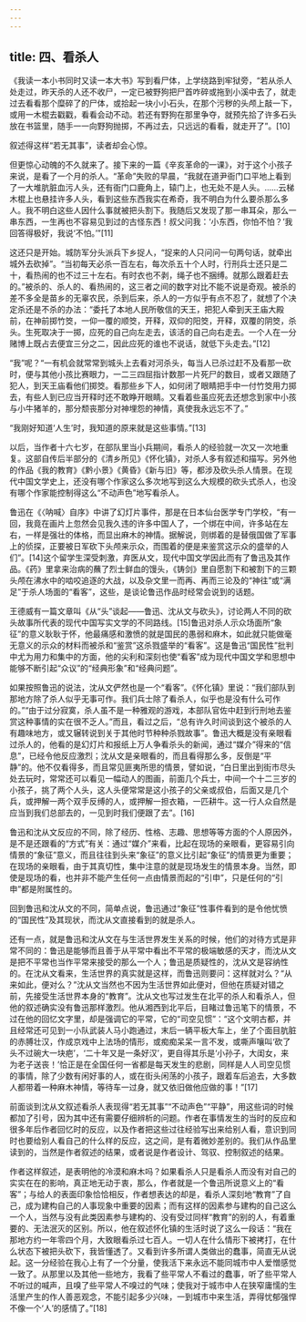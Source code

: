 ```yaml
---
---
---
```

title: 四、看杀人
---




《我读一本小书同时又读一本大书》写到看尸体，上学绕路到牢狱旁，“若从杀人处走过，昨天杀的人还不收尸，一定已被野狗把尸首咋碎或拖到小溪中去了，就走过去看看那个糜碎了的尸体，或拾起一块小小石头，在那个污秽的头颅上敲一下，或用一木棍去戳戳，看看会动不动。若还有野狗在那里争夺，就预先拾了许多石头放在书篮里，随手一一向野狗抛掷，不再过去，只远远的看看，就走开了”。[10]

叙述得这样“若无其事”，读者却会心惊。

但更惊心动魄的不久就来了。接下来的一篇《辛亥革命的一课》，对于这个小孩子来说，是看了一个月的杀人。“革命”失败的早晨，“我就在道尹衙门口平地上看到了一大堆肮脏血污人头，还有衙门口鹿角上，辕门上，也无处不是人头。……云梯木棍上也悬挂许多人头，看到这些东西我实在希奇，我不明白为什么要杀那么多人。我不明白这些人因什么事就被把头割下。我随后又发现了那一串耳朵，那么一串东西，一生再也不容易见到过的古怪东西！叔父问我：‘小东西，你怕不怕？’我回答得极好，我说‘不怕。’”[11]

这还只是开始。城防军分头派兵下乡捉人，“捉来的人只问问一句两句话，就牵出城外去砍掉”。“当初每天必杀一百左右，每次杀五十个人时，行刑兵士还只是二十，看热闹的也不过三十左右。有时衣也不剥，绳子也不捆缚。就那么跟着赶去的。”被杀的、杀人的、看热闹的，这三者之间的数字对比不能不说是奇观。被杀的差不多全是苗乡的无辜农民，杀到后来，杀人的一方似乎有点不忍了，就想了个决定杀还是不杀的办法：“委托了本地人民所敬信的天王，把犯人牵到天王庙大殿前，在神前掷竹筊，一仰一覆的顺筊，开释，双仰的阳筊，开释，双覆的阴筊，杀头。生死取决于一掷，应死的自己向左走去，该活的自己向右走去。一个人在一分赌博上既占去便宜三分之二，因此应死的谁也不说话，就低下头走去。”[12]

“我”呢？“一有机会就常常到城头上去看对河杀头，每当人已杀过赶不及看那一砍时，便与其他小孩比赛眼力，一二三四屈指计数那一片死尸的数目，或者又跟随了犯人，到天王庙看他们掷筊。看那些乡下人，如何闭了眼睛把手中一付竹筊用力掷去，有些人到已应当开释时还不敢睁开眼睛。又看着些虽应死去还想念到家中小孩与小牛猪羊的，那分颓丧那分对神埋怨的神情，真使我永远忘不了。”

“我刚好知道‘人生’时，我知道的原来就是这些事情。”[13]

以后，当作者十六七岁，在部队里当小兵期间，看杀人的经验就一次又一次地重复。这部自传后半部分的《清乡所见》《怀化镇》，对杀人多有叙述和描写。另外他的作品《我的教育》《黔小景》《黄昏》《新与旧》等，都涉及砍头杀人情景。在现代中国文学史上，还没有哪个作家这么多次地写到这么大规模的砍头式杀人，也没有哪个作家能控制得这么“不动声色”地写看杀人。

鲁迅在《〈呐喊〉自序》中讲了幻灯片事件，那是在日本仙台医学专门学校，“有一回，我竟在画片上忽然会见我久违的许多中国人了，一个绑在中间，许多站在左右，一样是强壮的体格，而显出麻木的神情。据解说，则绑着的是替俄国做了军事上的侦探，正要被日军砍下头颅来示众，而围着的便是来鉴赏这示众的盛举的人们”。[14]这个留学生深受刺激，弃医从文，现代中国文学因此而有了鲁迅及其作品。《药》里拿来治病的蘸了烈士鲜血的馒头，《铸剑》里自愿割下和被割下的三颗头颅在沸水中的啮咬追逐的大战，以及杂文里一而再、再而三论及的“神往”或“满足”于杀人场面的“看客”，这些，是谈论鲁迅作品时经常会说到的话题。

王德威有一篇文章叫《从“头”谈起——鲁迅、沈从文与砍头》，讨论两人不同的砍头故事所代表的现代中国写实文学的不同路线。[15]鲁迅对杀人示众场面所“象征”的意义耿耿于怀，他最痛感和激愤的就是国民的愚弱和麻木，如此就只能做毫无意义的示众的材料而被杀和“鉴赏”这杀戮盛举的“看客”。这是鲁迅“国民性”批判中尤为用力和集中的方面，他的尖利和深刻也使“看客”成为现代中国文学和思想中能够不断引起“众议”的“经典形象”和“经典问题”。

如果按照鲁迅的说法，沈从文俨然也是一个“看客”。《怀化镇》里说：“我们部队到那地方除了杀人似乎无事可作。我们兵士除了看杀人，似乎也是没有什么可作的。”“由于过分寂寞，杀人虽不是一种雅观的游戏，本部队官佐中赶到行刑地去鉴赏这种事情的实在很不乏人。”而且，看过之后，“总有许久时间谈到这个被杀的人有趣味地方，或又辗转说到关于其他时节种种杀戮故事”。鲁迅大概是没有亲眼看过杀人的，他看的是幻灯片和报纸上万人争看杀头的新闻，通过“媒介”得来的“信息”，已经令他反应激烈；沈从文是亲眼看的，而且看得那么多，反倒是“平静”的。他不仅看得多，而且常见匪夷所思的情景，譬如说，“白日里出到街市尽头处去玩时，常常还可以看见一幅动人的图画，前面几个兵士，中间一个十二三岁的小孩子，挑了两个人头，这人头便常常是这小孩子的父亲或叔伯，后面又是几个兵，或押解一两个双手反缚的人，或押解一担衣箱，一匹耕牛。这一行人众自然是应当到我们总部去的，一见到时我们便跟了去”。[16]

鲁迅和沈从文反应的不同，除了经历、性格、志趣、思想等等方面的个人原因外，是不是还跟看的“方式”有关：通过“媒介”来看，比起在现场的亲眼看，更容易引向情景的“象征”意义，而且往往到头来“象征”的意义比引起“象征”的情景更为重要；在现场的亲眼看，由于其真切性，集中注意的就是现场发生的情景本身。当然，即使是现场的看，也并非不能产生任何一点由情景而起的“引申”，只是任何的“引申”都是附属性的。

回到鲁迅和沈从文的不同，简单点说，鲁迅通过“象征”性事件看到的是令他忧愤的“国民性”及其现状，而沈从文直接看到的就是杀人。

还有一点，就是鲁迅和沈从文在与生活世界发生关系的时候，他们的对待方式是非常不同的：鲁迅是能够而且善于从平常中看出不平常的极端敏感的天才，而沈从文是把不平常也当作平常来接受的那么一个人；鲁迅是质疑性的，沈从文是容纳性的。在沈从文看来，生活世界的真实就是这样，而鲁迅则要问：这样就对么？“从来如此，便对么？”沈从文当然也不因为生活世界如此便对，但他在质疑对错之前，先接受生活世界本身的“教育”。沈从文也写过发生在北平的杀人和看杀人，但他的叙述确实没有鲁迅那样激烈。他从湘西到北平后，目睹过鲁迅笔下的情景，不过在他的回忆文字里，却是强调它的平常，它的“司空见惯”：“这个文明古都，并且经常还可见到一小队武装人马小跑通过，末后一辆平板大车上，坐了个面目肮脏的赤膊壮汉，作成京戏中上法场的情形，或痴痴呆呆一言不发，或嘶声嚷叫‘砍了头不过碗大一块疤’，‘二十年又是一条好汉’，更自得其乐是‘小孙子，大闺女，来为老子送丧！’恰正是在全国任何一省都是每天发生的悲剧，同样是人人司空见惯的事情，除了少数有闲好事的人，或在街头闲荡的小孩子，跟着车后追去，大多数人都带着一种麻木神情，等待车一过身，就又依旧做他应做的事！”[17]

前面谈到沈从文叙述看杀人表现得“若无其事”“不动声色”“平静”，用这些词的时候都加了引号，因为其中还有需要仔细辨析的问题。作者在事情发生的当时的反应和很多年后作者回忆时的反应，以及作者把这些过往经验写出来给别人看，意识到同时也要给别人看自己的什么样的反应，这之间，是有着微妙差别的。我们从作品里读到的，当然是作者叙述的结果，或者说是作者设计、驾驭、控制叙述的结果。

作者这样叙述，是表明他的冷漠和麻木吗？如果看杀人只是看杀人而没有对自己的实实在在的影响，真正地无动于衷，那么，作者就是一个鲁迅所说意义上的“看客”；与给人的表面印象恰恰相反，作者想表达的却是，看杀人深刻地“教育”了自己，成为建构自己的人事现象中重要的因素；而有这样的因素参与建构的自己这么一个人，当然与没有此类因素参与建构的、没有受过同样“教育”的别的人，有着重要的、无法泯灭的区别。所以，他在叙述怀化镇的生活时说了这么一段话：“我在那地方约一年零四个月，大致眼看杀过七百人。一切人在什么情形下被拷打，在什么状态下被把头砍下，我皆懂透了。又看到许多所谓人类做出的蠢事，简直无从说起。这一分经验在我心上有了一个分量，使我活下来永远不能同城市中人爱憎感觉一致了。从那里以及其他一些地方，我看了些平常人不看过的蠢事，听了些平常人不听过的喊声，且嗅了些平常人不嗅过的气味；使我对于城市中人在狭窄庸懦的生活里产生的作人善恶观念，不能引起多少兴味，一到城市中来生活，弄得忧郁强悍不像一个‘人’的感情了。”[18]